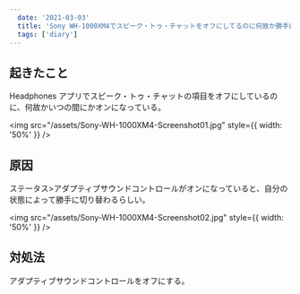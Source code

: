 ```yaml
---
  date: '2021-03-03'
  title: 'Sony WH-1000XM4でスピーク・トゥ・チャットをオフにしてるのに何故か勝手にオンになる原因と対処法'
  tags: ['diary']
---
```



## 起きたこと

Headphones アプリでスピーク・トゥ・チャットの項目をオフにしているのに、何故かいつの間にかオンになっている。

<img src="/assets/Sony-WH-1000XM4-Screenshot01.jpg" style={{ width: '50%' }} />

## 原因

ステータス>アダプティブサウンドコントロールがオンになっていると、自分の状態によって勝手に切り替わるらしい。

<img src="/assets/Sony-WH-1000XM4-Screenshot02.jpg" style={{ width: '50%' }} />

## 対処法

アダプティブサウンドコントロールをオフにする。
